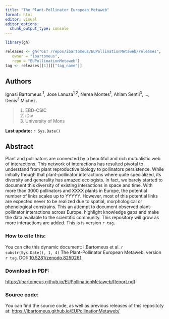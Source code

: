 ```yaml
---
title: "The Plant-Pollinator European Metaweb"
format: html
editor: visual
editor_options: 
  chunk_output_type: console
---
```


```r
library(gh) 

releases <- gh("GET /repos/ibartomeus/EUPollinationMetaweb/releases",
   owner = "ibartomeus",
   repo = "EUPollinationMetaweb")
tag <- releases[[1]][["tag_name"]]
```

## Authors

Ignasi Bartomeus ^1^, Jose Lanuza^1,2^, Nerea Montes^1^, Ahlam Sentil^3^, ..., Denis^3^ Michez.

> (1) EBD-CSIC
> (2) iDiv
> (3) University of Mons

**Last update:** `r Sys.Date()`

## Abstract

Plant and pollinators are connected by a beautiful and rich mutualistic web of interactions. This network of interactions has resulted pivotal to understand from plant reproductive biology to pollinators persistence. While initially though that plant-pollinator interactions where quite specialized, its diversity and generality has amazed ecologists. In fact, we barely started to document this diversity of existing interactions in space and time. With more than 3000 pollinators and XXXX plants in Europe, the potential number of links scales up to YYYYY. However, most of this potential links are expected never to be realized due to spatial, morphological or phenological constrains. This an attempt to document observed plant-pollinator interactions across Europe, highlight knowledge gaps and make the data available to the scientific community. This repository will grow as more interactions are added. This is is version `r tag`.

### How to cite this:

You can cite this dynamic document: I.Bartomeus et al. `r substr(Sys.Date(), 1, 4)` The Plant-Pollinator European Metaweb. version `r tag`. DOI: [10.5281/zenodo.8250261](https://doi.org/10.5281/zenodo.8250261).

### Download in PDF:

<https://ibartomeus.github.io/EUPollinationMetaweb/Report.pdf>

### Source code:

You can find the source code, as well as previous releases of this repositoty at: <https://ibartomeus.github.io/EUPollinationMetaweb/>
